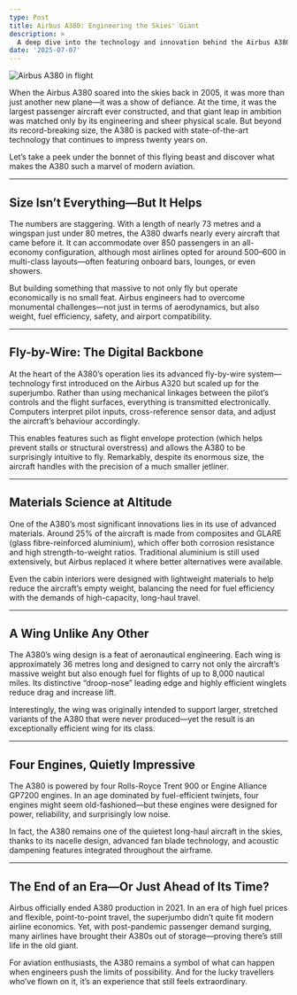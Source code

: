 ```yaml
---
type: Post
title: Airbus A380: Engineering the Skies' Giant
description: >
  A deep dive into the technology and innovation behind the Airbus A380, the largest passenger aircraft ever built.
date: '2025-07-07'
---
```


![Airbus A380 in flight](https://static1.simpleflyingimages.com/wordpress/wp-content/uploads/2023/01/emirates-airbus-a380-800-a6-eoa-3.jpg)

When the Airbus A380 soared into the skies back in 2005, it was more than just another new plane—it was a show of defiance. At the time, it was the largest passenger aircraft ever constructed, and that giant leap in ambition was matched only by its engineering and sheer physical scale. But beyond its record-breaking size, the A380 is packed with state-of-the-art technology that continues to impress twenty years on.

Let’s take a peek under the bonnet of this flying beast and discover what makes the A380 such a marvel of modern aviation.

---

## Size Isn’t Everything—But It Helps

The numbers are staggering. With a length of nearly 73 metres and a wingspan just under 80 metres, the A380 dwarfs nearly every aircraft that came before it. It can accommodate over 850 passengers in an all-economy configuration, although most airlines opted for around 500–600 in multi-class layouts—often featuring onboard bars, lounges, or even showers.

But building something that massive to not only fly but operate economically is no small feat. Airbus engineers had to overcome monumental challenges—not just in terms of aerodynamics, but also weight, fuel efficiency, safety, and airport compatibility.

---

## Fly-by-Wire: The Digital Backbone

At the heart of the A380’s operation lies its advanced fly-by-wire system—technology first introduced on the Airbus A320 but scaled up for the superjumbo. Rather than using mechanical linkages between the pilot’s controls and the flight surfaces, everything is transmitted electronically. Computers interpret pilot inputs, cross-reference sensor data, and adjust the aircraft’s behaviour accordingly.

This enables features such as flight envelope protection (which helps prevent stalls or structural overstress) and allows the A380 to be surprisingly intuitive to fly. Remarkably, despite its enormous size, the aircraft handles with the precision of a much smaller jetliner.

---

## Materials Science at Altitude

One of the A380’s most significant innovations lies in its use of advanced materials. Around 25% of the aircraft is made from composites and GLARE (glass fibre-reinforced aluminium), which offer both corrosion resistance and high strength-to-weight ratios. Traditional aluminium is still used extensively, but Airbus replaced it where better alternatives were available.

Even the cabin interiors were designed with lightweight materials to help reduce the aircraft’s empty weight, balancing the need for fuel efficiency with the demands of high-capacity, long-haul travel.

---

## A Wing Unlike Any Other

The A380’s wing design is a feat of aeronautical engineering. Each wing is approximately 36 metres long and designed to carry not only the aircraft’s massive weight but also enough fuel for flights of up to 8,000 nautical miles. Its distinctive “droop-nose” leading edge and highly efficient winglets reduce drag and increase lift.

Interestingly, the wing was originally intended to support larger, stretched variants of the A380 that were never produced—yet the result is an exceptionally efficient wing for its class.

---

## Four Engines, Quietly Impressive

The A380 is powered by four Rolls-Royce Trent 900 or Engine Alliance GP7200 engines. In an age dominated by fuel-efficient twinjets, four engines might seem old-fashioned—but these engines were designed for power, reliability, and surprisingly low noise.

In fact, the A380 remains one of the quietest long-haul aircraft in the skies, thanks to its nacelle design, advanced fan blade technology, and acoustic dampening features integrated throughout the airframe.

---

## The End of an Era—Or Just Ahead of Its Time?

Airbus officially ended A380 production in 2021. In an era of high fuel prices and flexible, point-to-point travel, the superjumbo didn’t quite fit modern airline economics. Yet, with post-pandemic passenger demand surging, many airlines have brought their A380s out of storage—proving there’s still life in the old giant.

For aviation enthusiasts, the A380 remains a symbol of what can happen when engineers push the limits of possibility. And for the lucky travellers who’ve flown on it, it’s an experience that still feels extraordinary.
